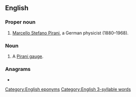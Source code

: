 ==English==

===Proper noun===
{{en-proper noun}}

# [[w:Marcello Pirani|Marcello Stefano Pirani]], a German physicist (1880–1968).

===Noun===
{{en-noun}}

# {{lb|en|physics|chemistry}} A [[Pirani gauge]].

===Anagrams===
* {{anagrams|en|rapini}}

[[Category:English eponyms]]
[[Category:English 3-syllable words]]
